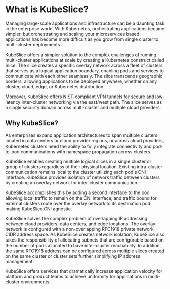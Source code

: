 # What is KubeSlice?
Managing large-scale applications and infrastructure can be a daunting task in the enterprise 
world. With Kubernetes, orchestrating applications became simpler, but orchestrating and 
scaling your microservices based applications has become more difficult as you grow from 
single cluster to multi-cluster deployments.

KubeSlice offers a simpler solution to the complex challenges of running multi-cluster 
applications at scale by creating a Kubernetes construct called Slice. The slice creates a 
specific overlay network  across a fleet of clusters that serves as a logical 
application boundary, enabling pods and services to communicate with each other seamlessly. 
The slice transcends geographic borders, allowing applications to be deployed anywhere, 
whether on any cluster, cloud, edge, or Kubernetes distribution.

Moreover, KubeSlice offers NIST-compliant VPN tunnels for secure and low-latency inter-cluster 
networking via the east/west path. The slice serves as a single security domain across 
multi-cluster and multiple cloud providers. 

## Why KubeSlice?
As enterprises expand application architectures to span multiple clusters located in data centers or cloud 
provider regions, or across cloud providers, Kubernetes clusters need the ability to fully integrate 
connectivity and pod-to-pod communications with namespace propagation across clusters.

KubeSlice enables creating multiple logical slices in a single cluster or group of clusters regardless of 
their physical location.  Existing intra-cluster communication remains local to the cluster utilizing each 
pod's CNI interface. KubeSlice provides isolation of network traffic between clusters by creating an overlay 
network for inter-cluster communication.

KubeSlice accomplishes this by adding a second interface to the pod allowing local traffic to remain on the 
CNI interface, and traffic bound for external clusters route over the overlay network to its destination pod 
making KubeSlice CNI agnostic. 

KubeSlice solves the complex problem of overlapping IP addressing between cloud providers, data centers, and 
edge locations. The overlay network is configured with a non-overlapping RFC1918 private network CIDR address 
space. As KubeSlice creates network isolation, KubeSlice also takes the responsibility of allocating subnets 
that are configurable based on the number of pods allocated to have inter-cluster reachability. In addition, 
the same RFC1918 address can be configured across multiple slices created on the same cluster or cluster sets 
further simplifying IP address management.

KubeSlice offers services that dramatically increase application velocity for platform and product teams to 
achieve uniformity for applications in multi-cluster environments.